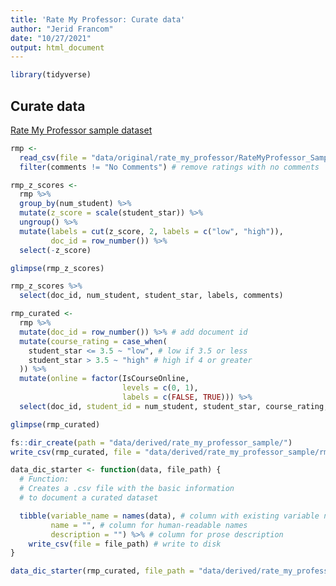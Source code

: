 ```yaml
---
title: 'Rate My Professor: Curate data'
author: "Jerid Francom"
date: "10/27/2021"
output: html_document
---
```


```r
library(tidyverse)
```

## Curate data

[Rate My Professor sample dataset](https://data.mendeley.com/datasets/fvtfjyvw7d/2) 

```r
rmp <- 
  read_csv(file = "data/original/rate_my_professor/RateMyProfessor_Sample data.csv") %>% 
  filter(comments != "No Comments") # remove ratings with no comments
```

```r
rmp_z_scores <- 
  rmp %>% 
  group_by(num_student) %>% 
  mutate(z_score = scale(student_star)) %>% 
  ungroup() %>% 
  mutate(labels = cut(z_score, 2, labels = c("low", "high")),
         doc_id = row_number()) %>% 
  select(-z_score)

glimpse(rmp_z_scores)

rmp_z_scores %>% 
  select(doc_id, num_student, student_star, labels, comments)
```

```r
rmp_curated <- 
  rmp %>% 
  mutate(doc_id = row_number()) %>% # add document id
  mutate(course_rating = case_when(
    student_star <= 3.5 ~ "low", # low if 3.5 or less
    student_star > 3.5 ~ "high" # high if 4 or greater
  )) %>% 
  mutate(online = factor(IsCourseOnline, 
                         levels = c(0, 1), 
                         labels = c(FALSE, TRUE))) %>% 
  select(doc_id, student_id = num_student, student_star, course_rating, online, comments)

glimpse(rmp_curated)
```


```r
fs::dir_create(path = "data/derived/rate_my_professor_sample/")
write_csv(rmp_curated, file = "data/derived/rate_my_professor_sample/rmp_curated.csv")
```

```r
data_dic_starter <- function(data, file_path) {
  # Function:
  # Creates a .csv file with the basic information
  # to document a curated dataset

  tibble(variable_name = names(data), # column with existing variable names
         name = "", # column for human-readable names
         description = "") %>% # column for prose description
    write_csv(file = file_path) # write to disk
}

data_dic_starter(rmp_curated, file_path = "data/derived/rate_my_professor_sample/rmp_curated_data_dictionary.csv")
```

